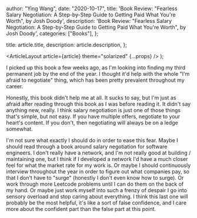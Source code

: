 
  author: "Ying Wang",
  date: "2020-10-17",
  title:
    'Book Review: "Fearless Salary Negotiation: A Step-by-Step Guide to Getting Paid What You\'re Worth", by Josh Doody',
  description:
    'Book Review: "Fearless Salary Negotiation: A Step-by-Step Guide to Getting Paid What You\'re Worth", by Josh Doody',
  categories: ["Books"],
};

  title: article.title,
  description: article.description,
};

  <ArticleLayout article={article} theme="solarized" {...props} />
);

I picked up this book a few weeks ago, as I'm looking into finding my third
permanent job by the end of the year. I thought it'd help with the whole "I'm
afraid to negotiate" thing, which has been pretty prevalent throughout my
career.

Honestly, this book didn't help me at all. It sucks to say, but I'm just as
afraid after reading through this book as I was before reading it. It didn't say
anything new, really. I think salary negotiation is just one of those things
that's simple, but not easy. If you have multiple offers, negotiate to your
heart's content. If you don't, then negotiating will always be on a ledge
somewhat.

I'm not sure what exactly I should do in order to ease this fear. Maybe I should
read through a book around salary negotiation for software engineers. I don't
really have a network, and I'm not really good at building / maintaining one,
but I think if I developed a network I'd have a much closer feel for what the
market rate for my work is. Or maybe I should continuously interview throughout
the year in order to figure out what companies pay, so that I don't have to
"surge" (honestly I don't even know how to surge). Or work through more Leetcode
problems until I can do them on the back of my hand. Or maybe just work myself
into such a frenzy of despair I go into sensory overload and stop caring about
everything. I think this last one will probably be the most helpful, it's like a
sort of false confidence, and I care more about the confident part than the
false part at this point.
